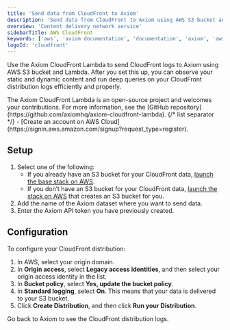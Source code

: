 ```yaml
---
title: 'Send data from CloudFront to Axiom'
description: 'Send data from CloudFront to Axiom using AWS S3 bucket and Lambda to monitor your static and dynamic content.'
overview: 'Content delivery network service'
sidebarTitle: AWS CloudFront
keywords: ['aws', 'axiom documentation', 'documentation', 'axiom', 'aws cloudfront', 'static content', 'dynamic content', 'aws s3', 'aws lambda']
logoId: 'cloudfront'
---
```



Use the Axiom CloudFront Lambda to send CloudFront logs to Axiom using AWS S3 bucket and Lambda. After you set this up, you can observe your static and dynamic content and run deep queries on your CloudFront distribution logs efficiently and properly.

<AwsDisclaimer />

<Note>
    The Axiom CloudFront Lambda is an open-source project and welcomes your contributions. For more information, see the [GitHub repository](https://github.com/axiomhq/axiom-cloudfront-lambda).
</Note>

<Prerequisites />
{/* list separator */}
- [Create an account on AWS Cloud](https://signin.aws.amazon.com/signup?request_type=register).

## Setup

1. Select one of the following:
    - If you already have an S3 bucket for your CloudFront data, [launch the base stack on AWS](https://us-east-2.console.aws.amazon.com/cloudformation/home?region=us-east-2#/stacks/create/template?stackName=CloudFront-Axiom&templateURL=https://axiom-cloudformation-stacks.s3.amazonaws.com/axiom-cloudfront-lambda-base-cloudformation-stack.yaml).
    - If you don’t have an S3 bucket for your CloudFront data, [launch the stack on AWS](https://us-east-2.console.aws.amazon.com/cloudformation/home?region=us-east-2#/stacks/create/template?stackName=CloudFront-Axiom&templateURL=https://axiom-cloudformation-stacks.s3.amazonaws.com/axiom-cloudfront-lambda-cloudformation-stack.yaml) that creates an S3 bucket for you.
1. Add the name of the Axiom dataset where you want to send data.
1. Enter the Axiom API token you have previously created.

## Configuration

To configure your CloudFront distribution:

1. In AWS, select your origin domain.
1. In **Origin access**, select **Legacy access identities**, and then select your origin access identity in the list.
1. In **Bucket policy**, select **Yes, update the bucket policy**.
1. In **Standard logging**, select **On**. This means that your data is delivered to your S3 bucket.
1. Click **Create Distribution**, and then click **Run your Distribution**.

Go back to Axiom to see the CloudFront distribution logs.
